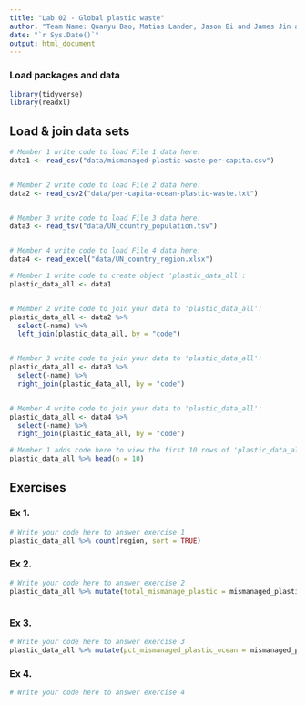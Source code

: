 ```yaml
---
title: "Lab 02 - Global plastic waste"
author: "Team Name: Quanyu Bao, Matias Lander, Jason Bi and James Jin and Wayne Wang"
date: "`r Sys.Date()`"
output: html_document
---
```


### Load packages and data

```r
library(tidyverse)
library(readxl)
```


## Load & join data sets

```r
# Member 1 write code to load File 1 data here:
data1 <- read_csv("data/mismanaged-plastic-waste-per-capita.csv")


# Member 2 write code to load File 2 data here:
data2 <- read_csv2("data/per-capita-ocean-plastic-waste.txt")


# Member 3 write code to load File 3 data here:
data3 <- read_tsv("data/UN_country_population.tsv")


# Member 4 write code to load File 4 data here:
data4 <- read_excel("data/UN_country_region.xlsx")


```



```r
# Member 1 write code to create object 'plastic_data_all':
plastic_data_all <- data1


# Member 2 write code to join your data to 'plastic_data_all':
plastic_data_all <- data2 %>%
  select(-name) %>%
  left_join(plastic_data_all, by = "code")


# Member 3 write code to join your data to 'plastic_data_all':
plastic_data_all <- data3 %>%
  select(-name) %>%
  right_join(plastic_data_all, by = "code") 


# Member 4 write code to join your data to 'plastic_data_all':
plastic_data_all <- data4 %>%
  select(-name) %>%
  right_join(plastic_data_all, by = "code")


```


```r
# Member 1 adds code here to view the first 10 rows of 'plastic_data_all'
plastic_data_all %>% head(n = 10)


```



## Exercises

### Ex 1.

```r
# Write your code here to answer exercise 1
plastic_data_all %>% count(region, sort = TRUE)


```



### Ex 2.

```r
# Write your code here to answer exercise 2
plastic_data_all %>% mutate(total_mismanage_plastic = mismanaged_plastic*population)



```


### Ex 3.

```r
# Write your code here to answer exercise 3
plastic_data_all %>% mutate(pct_mismanaged_plastic_ocean = mismanaged_plastic_ocean / mismanaged_plastic *100)


```


### Ex 4.

```r
# Write your code here to answer exercise 4



```

